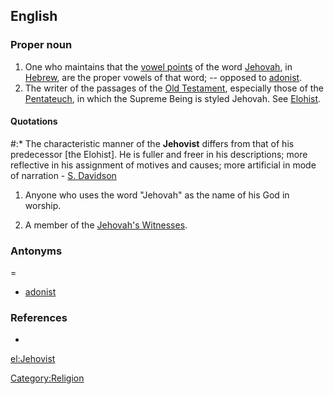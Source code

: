 ==English==
{{Wikipedia}}

===Proper noun===
{{en-proper noun}}

# One who maintains that the [[vowel point]]s of the word [[Jehovah]], in [[Hebrew]], are the proper vowels of that word; -- opposed to [[adonist]].
# The writer of the passages of the [[Old Testament]], especially those of the [[Pentateuch]], in which the Supreme Being is styled Jehovah. See [[Elohist]].

====Quotations====
#:* The characteristic manner of the '''Jehovist''' differs from that of his predecessor [the Elohist]. He is fuller and freer in his descriptions; more reflective in his assignment of motives and causes; more artificial in mode of narration - [[S. Davidson]]
# {{context|by extension}} Anyone who uses the word "Jehovah" as the name of his God in worship.
# {{pejorative}} A member of the [[Jehovah's Witnesses]].

===Antonyms====
*[[adonist]]

===References===
*{{R:Webster 1913}} 

[[Category:Religion]]

[[el:Jehovist]]